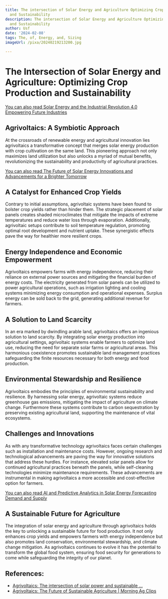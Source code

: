 ```yaml
---
title: The intersection of Solar Energy and Agriculture Optimizing Crop Production
  and Sustainability
description: The intersection of Solar Energy and Agriculture Optimizing Crop Production
  and Sustainability
author: Usf
date: '2024-02-08'
tags: The, of, Energy, and, Sizing
imageUrl: /pixa/20240219213200.jpg

---
```

# The Intersection of Solar  Energy and Agriculture: Optimizing Crop Production and Sustainability

[You  can also read Solar Energy  and the Industrial Revolution 4.0 Empowering Future Industries](Solar%20Energy%20and%20the%20Industrial%20Revolution%204.0%20Empowering%20Future%20Industries)


## Agrivoltaics: A Symbiotic Approach

At the crossroads of renewable energy and  agricultural innovation lies agrivoltaics a transformative concept that merges solar energy production with crop cultivation on the  same land. This pioneering approach not only maximizes  land utilization but also unlocks a myriad of mutual benefits,  revolutionizing the sustainability and productivity of agricultural practices.

[You can also read The Future of Solar Energy Innovations and Advancements for a Brighter Tomorrow](The%20Future%20of%20Solar%20Energy%20Innovations%20and%20Advancements%20for%20a%20Brighter%20Tomorrow)


## A Catalyst for Enhanced Crop Yields

Contrary to  initial assumptions, agrivoltaic systems have been found to bolster  crop yields rather than hinder them. The strategic placement of solar panels creates  shaded microclimates that mitigate the impacts of extreme  temperatures and reduce  water loss through evaporation.  Additionally, agrivoltaic setups contribute  to soil temperature regulation, promoting optimal root development and nutrient uptake. These synergistic effects pave the way for healthier  more  resilient crops.

## Energy Independence and Economic Empowerment

Agrivoltaics empowers farms  with energy independence, reducing their reliance on external power sources and mitigating the financial burden of energy costs. The electricity  generated from solar  panels  can be  utilized to power agricultural operations, such as irrigation lighting and cooling systems minimizing energy consumption and operational expenses. Surplus energy can  be sold back to the grid, generating additional revenue for farmers.

##  A Solution to Land Scarcity

In an era marked by dwindling arable land, agrivoltaics offers an  ingenious solution to land scarcity. By integrating solar energy production into agricultural settings, agrivoltaic systems enable farmers to optimize land use, reducing  the  need for separate solar farms or agricultural  areas. This  harmonious coexistence promotes sustainable land management practices safeguarding the finite resources necessary  for both energy and food production.

## Environmental  Stewardship and Resilience

Agrivoltaics embodies the principles of environmental sustainability and resilience. By harnessing solar energy, agrivoltaic systems reduce greenhouse gas emissions, mitigating the impact of  agriculture on climate change. Furthermore these systems contribute to carbon sequestration by preserving existing agricultural  land, supporting  the maintenance of vital ecosystems.

## Challenges and Innovations

As with any  transformative technology agrivoltaics  faces certain challenges such as installation and maintenance costs. However, ongoing research and technological advancements are paving the  way for innovative solutions that address these hurdles. For instance, elevated solar panels allow for continued agricultural practices beneath the  panels, while self-cleaning technologies  minimize maintenance requirements. These advancements are instrumental in making  agrivoltaics a more accessible and cost-effective option for farmers.

[You can also read AI  and Predictive  Analytics in Solar Energy Forecasting  Demand and Supply](AI%20and%20Predictive%20Analytics%20in%20Solar%20Energy%20Forecasting%20Demand%20and%20Supply)


## A Sustainable Future for Agriculture

The integration of solar energy and  agriculture  through  agrivoltaics holds the key to unlocking a sustainable  future for food production. It not only enhances crop yields and empowers farmers with energy independence but also promotes land conservation, environmental stewardship, and climate change mitigation. As agrivoltaics continues to evolve it  has the potential to transform  the global food system, ensuring food security for generations to come while safeguarding the  integrity of our planet.

## References:
- [Agrivoltaics: The intersection of solar power and sustainable ...](https://www.renewable.news/renewables/agrivoltaics-the-intersection-of-solar-power-and-sustainable-agriculture/)
- [Agrivoltaics: The Future of Sustainable Agriculture | Morning Ag Clips](https://www.morningagclips.com/agrivoltaics-the-future-of-sustainable-agriculture/)
